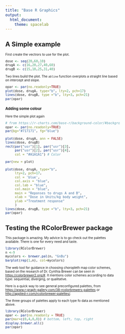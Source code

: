 ```yaml
---
title: "Base R Graphics"
output:
  html_document: 
    theme: spacelab
---
```


<style type="text/css">
body, td {
   font-size: 10px;
}
code.r{
  font-size: 10px;
}
pre {
  font-size: 14px
}
</style>


# A Simple example

First create the vectrors to use for the plot.

```r
dose <- seq(20,60,10)
drugA <- c(16,20,27,40,60)
drugB <- c(15,18,25,31,40)
```

Two lines build the plot. The `abline` function overplots a straight line based on intercept and slope.

```r
opar <- par(no.readonly=TRUE)
plot(dose, drugA, type="b", lty=2, pch=17)
lines(dose, drugB, type ="b", lty=3, pch=21)
par(opar)
```


### Adding some colour

Here the simple plot again 

```r
# from https://r-charts.com/base-r/background-color/#background-color-plot
opar <- par(no.readonly=TRUE)
par(bg="#717171", fg="blue")

plot(dose, drugA, ann = FALSE)
lines(dose, drugB)
rect(par("usr")[1], par("usr")[3],
     par("usr")[2], par("usr")[4],
     col = "#A1A1A1") # Color

par(new = plot)

plot(dose, drugA, type="b",
     lty=2, pch=17,
     col = 'blue',
     col.axis = "blue",
     col.lab = "blue",
     col.main = "blue",
     main = "Reponses to drugs A and B",
     xlab = "Dose in Units/kg body weight",
     ylab ="Treatment response"
     )
lines(dose, drugB, type ="b", lty=3, pch=21)
par(opar)
```

# Testing the RColorBrewer package

This package is amazing. My advice is to go check out the palettes available.
There is one for every need and taste.


```r
library(RColorBrewer)
n <-9
mycolors <- brewer.pal(n, "GnBu")
barplot(rep(1,n), col=mycolors)
```

The web tool for guidance in choosing choropleth map color schemes, based on the research of Dr. Cynthia Brewer can be seen in <https://colorbrewer2.org/#>. It mentions color schemes according to data  type: sequential, diverging, or qualitative.


Here is a quick way to see general preconfigured palettes, from <https://www.r-graph-gallery.com/38-rcolorbrewers-palettes> or <http://applied-r.com/rcolorbrewer-palettes/>.

The three groups of palettes apply to each type fo data as mentioned above.


```r
library(RColorBrewer)
opar <- par(no.readonly = TRUE)
par(mar=c(0,4,0,8)) # bottom, left, top, right
display.brewer.all()
par(opar)
```
